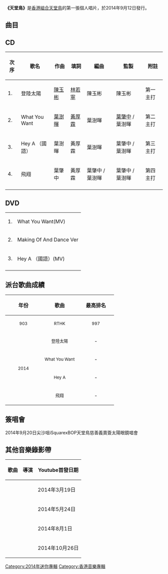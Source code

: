 {{Album infobox | <!-- See Wikipedia:WikiProject_Albums -->
| Name        =  天堂鳥 (EP)
| Type        = [[錄音室專輯|錄音室專輯]]
| Artist      = [[天堂鳥_(組合)|天堂鳥]]
| Cover       = 
| Released    = 2014年9月12日
| Genre       = [[粵語流行音樂|粵語流行音樂]]
| Label       = [[創富文化|創富文化]]
| Producer    = 
| Last album  = 
| This album  = '''天堂鳥'''<br>（2014年）
| Next album  = [[Holic|Holic]]<br>（2015年）
}}

'''《天堂鳥》'''是[[香港|香港]][[組合|組合]][[天堂鳥_(組合)|天堂鳥]]的第一張個人唱片，於2014年9月12日發行。

==曲目==

==CD==
{| class="wikitable"
|-
!次序
!歌名
!作曲
!填詞
!編曲
!監製
!附註
|-
| 1. || 登陸太陽 || [[陳玉彬|陳玉彬]] || [[林若寧|林若寧]] || 陳玉彬 || 陳玉彬 || 第一主打
|-
| 2. || What You Want || [[葉澍暉|葉澍暉]] || [[黃厚霖|黃厚霖]] || 葉澍暉 || [[葉肇中|葉肇中]] / 葉澍暉 ||第二主打
|-
| 3. || Hey A （國語） || 葉澍暉 || 黃厚霖 || 葉澍暉 || 葉肇中 / 葉澍暉|| 第三主打
|-
| 4. ||  飛翔  ||  葉肇中 || 黃厚霖 ||  葉肇中 / 葉澍暉  || 葉肇中 / 葉澍暉 || 第四主打
|-
|}

==DVD==
{| class="wikitable"
|-
| 1. || What You Want(MV)  
|-
| 2. || Making Of And Dance Ver  
|-
| 3. || Hey A （國語）(MV) 
|-
|}
== 派台歌曲成績 ==
{| class="wikitable"
!align="center" rowspan="2" | 年份
!align="center" rowspan="2" | 歌曲
!align="center" colspan="8" | 最高排名
|-
!width="100"|<small>903</small>  
!!width="100"|<small>RTHK</small>  
!! width="100"|<small>997</small> 
!! width="100"|<small>TVB</small>  
|-
|align="center" rowspan="4"| <small>2014</small> ||align="center"| <small>登陸太陽</small> ||align="center"| -  ||align="center"| - ||align="center"| 4 ||align="center"| - 
|-
|align="center"| <small>What You Want</small> ||align="center"| -  ||align="center"| - ||align="center"| - ||align="center"| - 
|-
|align="center"| <small>Hey A</small> ||align="center"| -  ||align="center"| - ||align="center"| - ||align="center"| 7
|-
|align="center"| <small>飛翔</small> ||align="center"| -  ||align="center"| 10 ||align="center"| 4 ||align="center"| - 
|}

==簽唱會==
2014年9月20日尖沙咀iSquarexBOP天堂鳥慈善義賣簽太陽眼鏡唱會

== 其他音樂錄影帶 ==
{| class="wikitable"
! 歌曲 !! 導演 !! Youtube首發日期
|-
|{{youtube|1Tuv0ZGPPUA|登陸太陽}}||||2014年3月19日 
|-
|{{youtube|DSD5gAhfTa4|What You Want}}||||2014年5月24日
|-
|{{youtube|zSNmBd2-L_8|Hey A}}||||2014年8月1日
|-
|{{youtube|ThQXp2HsHxw|飛翔}}||||2014年10月26日
|}

[[Category:2014年迷你專輯|Category:2014年迷你專輯]]
[[Category:香港音樂專輯|Category:香港音樂專輯]]